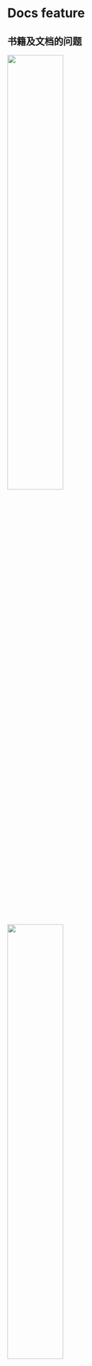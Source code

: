 
# Docs feature

## 书籍及文档的问题

<div>
    <img src={image1.src} width="50%"/>
    <img src={image2.src} width="50%"/>
</div>
--- 
## 问题2
<div>
    <img src={image3.src} width="50%"/>
    <br/>
    <img src={image4.src} width="50%"/>
        <br/>
    <img src={image5.src} width="50%"/>
</div>
---
## build-your-own-react
> < https://pomb.us/build-your-own-react >
---
## MDX

MDX 是一种书写格式，允许你在 Markdown 文档中无缝地插入 JSX 代码。 你还可以导入（import）组件，例如交互式图表或弹框，并将它们 嵌入到内容当中。 这使得用组件编写较长的内容形成了 一场冲击 🚀。

<div style={{display:"flex"}}>
<div style={{width:"50%"}}>

# Hello word

## this is a demo

<div>
    <h4> name </h4>
    <Text />
</div>
    </div>
<div style={{width:"50%"}}>

<CH.Code>

```mdx index.mdx
import Text from "./text.jsx";

# Hello word

## this is a demo

<div>
    <h4> name </h4>
    <Text />
<div>
```

```jsx text.jsx
const Text = function () {
  const name = "herry";
  return <div>{name} </div>;
};

export default Text;
```

</CH.Code>
    </div>
</div>

---

# 安装 nextjs demo

<CH.Scrollycoding >

## 安装

安装 next 及插件

```bash
npm install next react react-dom
npm install @next/mdx @mdx-js/loader @code-hike/mdx

```

---

## 创建一个 next.config.js

> 在项目根目录创建一个 next.config.js 文件

> 我们引入`@next/mdx`插件来解析 mdx 文件

> 使用`withMDX`方法来配置 mdx 插件

> 通过`pageExtensions`来指定我们的 mdx 文件后缀

```js next.config.js
const withMDX = require("@next/mdx")({
  extension: /\.mdx?$/,
  options: {
    remarkPlugins: [],
  },
});

module.exports = withMDX({
  pageExtensions: ["ts", "tsx", "js", "jsx", "md", "mdx"],
});
```

---

## 设置 codehike

> 设置`@code-hike/mdx`插件，然后添加`remarkPlugins`配置到`next.config.js`文件中

> 这里哦们也可以设置主题颜色，这里使用了官方的 shiki 主题，当然你也可以使用自定义的主题

> 更多主题和插件 https://codehike.org/docs/configuration

```js next.config.js focus=1[10:15],3,8
const theme = require("shiki/themes/nord.json");
const { remarkCodeHike } = require("@code-hike/mdx");

const withMDX = require("@next/mdx")({
  extension: /\.mdx?$/,
  options: {
    remarkPlugins: [[remarkCodeHike, { theme }]],
  },
});

module.exports = withMDX({
  pageExtensions: ["ts", "tsx", "js", "jsx", "md", "mdx"],
});
```

---

## 创建\_app.js

> 创建一个 pages/\_app.js 文件

> 在 nextjs 的环境中，使用`_app.js`来自定义应用的全局样式

```js app.js
function MyApp({ Component, pageProps }) {
  return <Component {...pageProps} />;
}

export default MyApp;
```

---

## 引用 codehike

> 导入 code hik 的样式

>

```js app.js focus=1,2
import "@code-hike/mdx/dist/index.css";

function MyApp({ Component, pageProps }) {
  return <Component {...pageProps} />;
}

export default MyApp;
```

---

## 创建 index.mdx

> 创建 mdx 文件
> 在 pacakge.json 中添加 script

```mdx pages/index.mdx
# Hello

Lorem ipsum dolor sit amet.
```

---

## 添加 启动命令

```json package.json  focus=6:8
{
  "name": "codehike",
  "version": "0.1.0",
  "private": true,
  "scripts": {
    "dev": "next dev"
  },
  "dependencies": {
    "@code-hike/mdx": "^0.7.4",
    "@mdx-js/loader": "^2.1.5",
    "@next/mdx": "^13.0.0",
    "next": "^13.0.0",
    "react": "^18.2.0",
    "react-dom": "^18.2.0"
  }
}
```

</CH.Scrollycoding>
